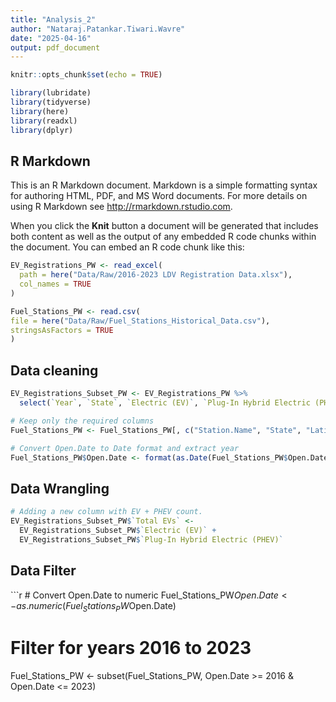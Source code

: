 ```yaml
---
title: "Analysis_2"
author: "Nataraj.Patankar.Tiwari.Wavre"
date: "2025-04-16"
output: pdf_document
---
```


```r
knitr::opts_chunk$set(echo = TRUE)

library(lubridate)
library(tidyverse)
library(here)
library(readxl)
library(dplyr)
```

## R Markdown

This is an R Markdown document. Markdown is a simple formatting syntax for authoring HTML, PDF, and MS Word documents. For more details on using R Markdown see <http://rmarkdown.rstudio.com>.

When you click the **Knit** button a document will be generated that includes both content as well as the output of any embedded R code chunks within the document. You can embed an R code chunk like this:

```r
EV_Registrations_PW <- read_excel(
  path = here("Data/Raw/2016-2023 LDV Registration Data.xlsx"),
  col_names = TRUE
)

Fuel_Stations_PW <- read.csv(
file = here("Data/Raw/Fuel_Stations_Historical_Data.csv"),
stringsAsFactors = TRUE
)


```

## Data cleaning

```r
EV_Registrations_Subset_PW <- EV_Registrations_PW %>%
  select(`Year`, `State`, `Electric (EV)`, `Plug-In Hybrid Electric (PHEV)`)

# Keep only the required columns
Fuel_Stations_PW <- Fuel_Stations_PW[, c("Station.Name", "State", "Latitude", "Longitude", "Open.Date")]

# Convert Open.Date to Date format and extract year
Fuel_Stations_PW$Open.Date <- format(as.Date(Fuel_Stations_PW$Open.Date, format = "%m/%d/%Y"), "%Y")

```
## Data Wrangling

```r

# Adding a new column with EV + PHEV count. 
EV_Registrations_Subset_PW$`Total EVs` <- 
  EV_Registrations_Subset_PW$`Electric (EV)` + 
  EV_Registrations_Subset_PW$`Plug-In Hybrid Electric (PHEV)`

```
## Data Filter

```r
# Convert Open.Date to numeric 
Fuel_Stations_PW$Open.Date <- as.numeric(Fuel_Stations_PW$Open.Date)

# Filter for years 2016 to 2023
Fuel_Stations_PW <- subset(Fuel_Stations_PW, Open.Date >= 2016 & Open.Date <= 2023)
